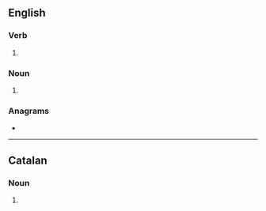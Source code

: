 {{also|Orients}}
==English==

===Verb===
{{head|en|verb form}}

# {{en-third-person singular of|orient}}

===Noun===
{{head|en|noun form}}

# {{plural of|orient|lang=en}}

===Anagrams===
* {{anagrams|en|a=einorst|in store|instore|iterons|nitrose|noirest|norites|oestrin|sterino|stonier|tersion|tries on|triones}}

----

==Catalan==

===Noun===
{{head|ca|noun form}}

# {{plural of|orient|lang=ca}}